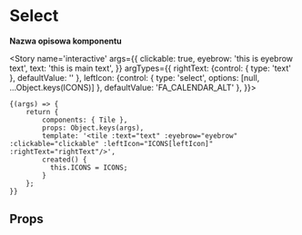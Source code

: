 
<Meta title='atoms/Tile' component={Tile} />

# Select

**Nazwa opisowa komponentu**

<Story name='interactive'
  args={{
      clickable: true,
      eyebrow: 'this is eyebrow text',
      text: 'this is main text',
   }}
  argTypes={{
      rightText: {control: { type: 'text' }, defaultValue: '' },
      leftIcon: {control: { type: 'select', options: [null, ...Object.keys(ICONS)] }, defaultValue: 'FA_CALENDAR_ALT' },
  }}>
>
	{(args) => {
		return {
			components: { Tile },
			props: Object.keys(args),
			template: '<tile :text="text" :eyebrow="eyebrow" :clickable="clickable" :leftIcon="ICONS[leftIcon]" :rightText="rightText"/>',
            created() {
              this.ICONS = ICONS;
            }
        };
	}}
</Story>

## Props

<Props of={WnlSelect} />

